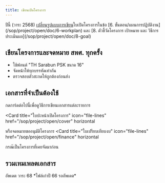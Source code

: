 ```yaml
---
title: เขียนเปิดโครงการ
---
```


<Warning>
  ปีนี้ (วาระ 2568) <u>เปลี่ยนรูปแบบการเขียน</u>ใบเปิดโครงการในข้อ [6.
  ขั้นตอน/แผนการปฏิบัติงาน](/sop/project/open/doc/6-workplan) และ [8. ตัวชี้วัดโครงการ เป้าหมาย และ
  วิธีการประเมินผล](/sop/project/open/doc/8-goal)
</Warning>

## เขียนโครงการและจดหมาย สพศ. ทุกครั้ง

- ใช้ฟอนต์ "TH Sarabun PSK ขนาด 16"
- จัดหน้าให้ทุกบรรทัดเท่ากัน
- ตรวจสอบตัวสะกดให้ถูกต้องก่อนส่ง

## เอกสารที่จำเป็นต้องใช้

กดการ์ดต่อไปนี้เพื่อดูวิธีการเขียนเอกสารแต่ละรายการ

<Card
  title="ใบปะหน้าเปิดโครงการ"
  icon="file-lines"
  href="/sop/project/open/cover"
  horizontal
>
  หรือจดหมายขออนุมัติโครงการ
</Card>
<Card
  title="ใบเปิดโครงการ"
  icon="star"
  iconType="solid"
  href="/sop/project/open/doc"
  horizontal
/>
<Card
  title="ใบเปรียบเทียบงบ"
  icon="file-lines"
  href="/sop/project/open/finance"
  horizontal
>
  กรณ๊เป็นโครงการที่เคยจัดมาก่อน
</Card>

## รวมเทมเพลตเอกสาร

<CardGroup cols={2}>
  <Card
    title="เทมเพลตใบปะหน้าเปิดโครงการ"
    icon="file-vector"
    href="https://drive.google.com/file/d/1i1_DF5Qy-FhU52jY1ZQaoa9bgvSCOdMI/view?usp=drive_link"
  />
  <Card
    title="ตัวอย่างใบปะหน้าเปิดโครงการ"
    icon="file-check"
    href="https://drive.google.com/file/d/11eMixZlcR3U854veYhBLideL_YBoWEkM/view?usp=sharing"
  />
  <Card
    title="เทมเพลตใบเปิดโครงการ"
    icon="file-vector"
    href="https://drive.google.com/file/d/1oCEvCvQ4ul0oJWURRxECywfFicZls5yb/view?usp=drive_link"
  >
    อัพเดต วาระ 68
  </Card>
  <Card
    title="ตัวอย่างใบเปิดโครงการ"
    icon="file-check"
    href="https://drive.google.com/file/d/1GKpPbsnAs6kGCIiZaSgXWIAkCSScxF2f/view?usp=drive_link"
  >
    *ไฟล์เก่าปี 66 รออัพเดต*
  </Card>
  <Card
    title="เทมเพลตใบเปรียบเทียบงบประมาณ"
    icon="file-vector"
    href="https://drive.google.com/file/d/1whnE3shAgbVhRJ9qQW6YJQOnJKAj45bW/view?usp=drive_link"
  />
  <Card
    title="ตัวอย่างใบเปรียบเทียบงบประมาณ"
    icon="file-check"
    href="https://drive.google.com/file/d/1Hv0t5n_HZtazjnMh5VInd-Z0DJIk3VWR/view?usp=sharing"
  />
</CardGroup>

